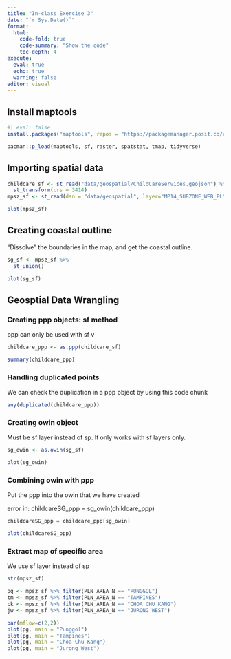 ```yaml
---
title: "In-class Exercise 3"
date: "`r Sys.Date()`"
format: 
  html: 
    code-fold: true
    code-summary: "Show the code"
    toc-depth: 4
execute:
  eval: true
  echo: true
  warning: false
editor: visual
---
```


## Install maptools

```r
#| eval: false
install.packages("maptools", repos = "https://packagemanager.posit.co/cran/2023-10-13")
```

```r
pacman::p_load(maptools, sf, raster, spatstat, tmap, tidyverse)
```

## Importing spatial data

```r
childcare_sf <- st_read("data/geospatial/ChildCareServices.geojson") %>%
  st_transform(crs = 3414)
mpsz_sf <- st_read(dsn = "data/geospatial", layer="MP14_SUBZONE_WEB_PL")
```
```r
plot(mpsz_sf)
```
## Creating coastal outline
"Dissolve" the boundaries in the map, and get the coastal outline.

```r
sg_sf <- mpsz_sf %>%
  st_union()
```

```r
plot(sg_sf)
```
## Geosptial Data Wrangling

### Creating ppp objects: sf method

ppp can only be used with sf 
v
```r
childcare_ppp <- as.ppp(childcare_sf)
```

```r
summary(childcare_ppp)
```
### Handling duplicated points

We can check the duplication in a ppp object by using this code chunk

```r
any(duplicated(childcare_ppp))
```
### Creating owin object 

Must be sf layer instead of sp. It only works with sf layers only.

```r
sg_owin <- as.owin(sg_sf)
```

```r
plot(sg_owin)
```

### Combining owin with ppp

Put the ppp into the owin that we have created

error in: childcareSG_ppp = sg_owin(childcare_ppp)

```r
childcareSG_ppp = childcare_ppp[sg_owin]
```

```r
plot(childcareSG_ppp)
```

### Extract map of specific area

We use sf layer instead of sp

```r
str(mpsz_sf)
```

```r
pg <- mpsz_sf %>% filter(PLN_AREA_N == "PUNGGOL")
tm <- mpsz_sf %>% filter(PLN_AREA_N == "TAMPINES")
ck <- mpsz_sf %>% filter(PLN_AREA_N == "CHOA CHU KANG")
jw <- mpsz_sf %>% filter(PLN_AREA_N == "JURONG WEST")

```
```r
par(mflow=c(2,2))
plot(pg, main = "Punggol")
plot(pg, main = "Tampines")
plot(pg, main = "Choa Chu Kang")
plot(pg, main = "Jurong West")
```
